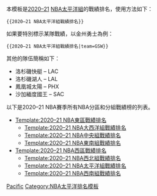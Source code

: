 {{2020–21 NBA西區戰績排名|division=太平洋組|team={{{team|}}}}}<noinclude>
本模板是[[2020–21 NBA賽季|2020–21]] [[NBA]][[NBA太平洋組|太平洋組]]的戰績排名，使用方法如下：
<pre>{{2020–21 NBA太平洋組戰績排名}}</pre>
如果要特別標示某隊戰績，以金州勇士為例：
<pre>{{2020–21 NBA太平洋組戰績排名|team=GSW}}</pre>
其他的隊伍簡稱如下：
*洛杉磯快艇 – LAC
*洛杉磯湖人 – LAL
*鳳凰城太陽 – PHX
*沙加緬度國王 – SAC
以下是2020–21 NBA賽季所有NBA分區和分組戰績榜的列表。
*[[Template:2020–21 NBA東區戰績排名]]
**[[Template:2020–21 NBA大西洋組戰績排名]]
**[[Template:2020–21 NBA中央組戰績排名]]
**[[Template:2020–21 NBA東南組戰績排名]]
*[[Template:2020–21 NBA西區戰績排名]]
**[[Template:2020–21 NBA西北組戰績排名]]
**[[Template:2020–21 NBA太平洋組戰績排名]]
**[[Template:2020–21 NBA西南組戰績排名]]

[[Category:2020–21 NBA赛季模板|Pacific]]
[[Category:NBA太平洋排名模板]]
</noinclude>